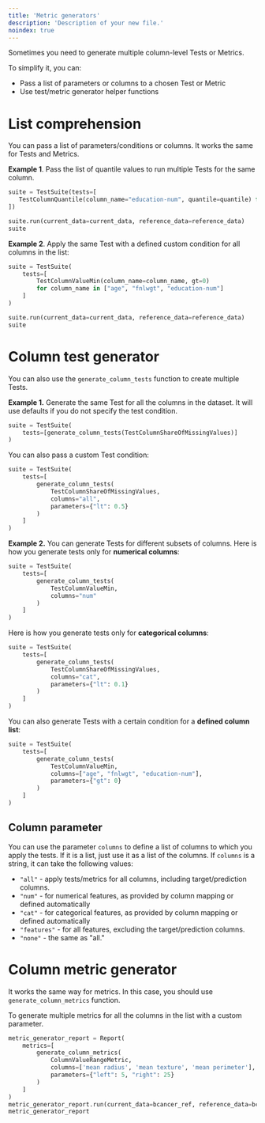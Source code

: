```yaml
---
title: 'Metric generators'
description: 'Description of your new file.'
noindex: true
---
```


Sometimes you need to generate multiple column-level Tests or Metrics.

To simplify it, you can:
* Pass a list of parameters or columns to a chosen Test or Metric
* Use test/metric generator helper functions

# List comprehension 

You can pass a list of parameters/conditions or columns. It works the same for Tests and Metrics.

**Example 1**. Pass the list of quantile values to run multiple Tests for the same column. 

```python
suite = TestSuite(tests=[
   TestColumnQuantile(column_name="education-num", quantile=quantile) for quantile in [0.5, 0.9, 0.99]
])

suite.run(current_data=current_data, reference_data=reference_data)
suite
```

**Example 2**. Apply the same Test with a defined custom condition for all columns in the list: 

```python
suite = TestSuite(
    tests=[
        TestColumnValueMin(column_name=column_name, gt=0) 
        for column_name in ["age", "fnlwgt", "education-num"]
    ]
)

suite.run(current_data=current_data, reference_data=reference_data)
suite
```

# Column test generator

You can also use the `generate_column_tests` function to create multiple Tests.

**Example 1.** Generate the same Test for all the columns in the dataset. It will use defaults if you do not specify the test condition.

```python
suite = TestSuite(
    tests=[generate_column_tests(TestColumnShareOfMissingValues)]
)
```

You can also pass a custom Test condition:

```python
suite = TestSuite(
    tests=[
        generate_column_tests(
            TestColumnShareOfMissingValues, 
            columns="all", 
            parameters={"lt": 0.5}
        )
    ]
)
```

**Example 2.**  You can generate Tests for different subsets of columns. Here is how you generate tests only for **numerical columns**:

```python
suite = TestSuite(
    tests=[
        generate_column_tests(
            TestColumnValueMin, 
            columns="num"
        )
    ]
)
```

Here is how you generate tests only for **categorical columns**:

```python
suite = TestSuite(
    tests=[
        generate_column_tests(
            TestColumnShareOfMissingValues, 
            columns="cat", 
            parameters={"lt": 0.1}
        )
    ]
)
```
 
You can also generate Tests with a certain condition for a **defined column list**:
 
```python
suite = TestSuite(
    tests=[
        generate_column_tests(
            TestColumnValueMin, 
            columns=["age", "fnlwgt", "education-num"],
            parameters={"gt": 0}
        )
    ]
)
```
 
## Column parameter

You can use the parameter `columns` to define a list of columns to which you apply the tests. If it is a list, just use it as a list of the columns. If `columns` is a string, it can take the following values:
* `"all"` - apply tests/metrics for all columns, including target/prediction columns.
* `"num"` - for numerical features, as provided by column mapping or defined automatically
* `"cat"` - for categorical features, as provided by column mapping or defined automatically
* `"features"` - for all features, excluding the target/prediction columns.
* `"none"` -  the same as "all."

# Column metric generator

It works the same way for metrics. In this case, you should use `generate_column_metrics` function.

To generate multiple metrics for all the columns in the list with a custom parameter.

```python
metric_generator_report = Report(
    metrics=[
        generate_column_metrics(
            ColumnValueRangeMetric,
            columns=['mean radius', 'mean texture', 'mean perimeter'],
            parameters={"left": 5, "right": 25}
        )
    ]
)
metric_generator_report.run(current_data=bcancer_ref, reference_data=bcancer_cur)
metric_generator_report
```